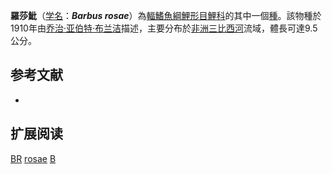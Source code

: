 {{Speciesbox 
| taxon = Barbus rosae
| status = DD
| status_system = IUCN3.1
| authority = [[乔治·亚伯特·布兰洁|Boulenger]], 1910
| synonyms =  
}}

'''羅莎魮'''（[[学名|学名]]：'''''Barbus rosae'''''）為[[輻鰭魚綱|輻鰭魚綱]][[鯉形目|鯉形目]][[鯉科|鯉科]]的其中一個[[種|種]]。該物種於1910年由[[乔治·亚伯特·布兰洁|乔治·亚伯特·布兰洁]]描述，主要分布於[[非洲|非洲]][[三比西河|三比西河]]流域，體長可達9.5公分。

== 参考文献 ==
*{{FishBase_species|genus=Barbus|species=rosae|year=2011|month=12}}

== 扩展阅读 ==
{{refbegin}}
{{wikispecies-inline|Barbus rohani|羅莎魮}}
{{refend}}
{{Taxonbar|from=Q2161916}}

[[Category:IUCN红色名录数据缺乏物种|BR]]
[[Category:魮屬|rosae]]
[[Category:1910年描述的鱼类|B]]

{{魚類小作品}}